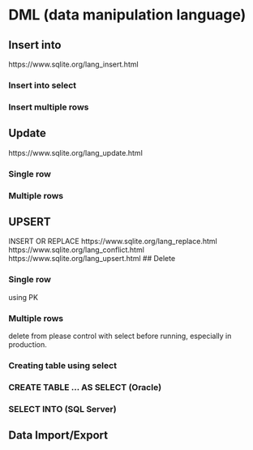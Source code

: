 # DML (data manipulation language)


## Insert into

https://www.sqlite.org/lang_insert.html


### Insert into select



### Insert multiple rows



## Update

https://www.sqlite.org/lang_update.html


### Single row
### Multiple rows

## UPSERT
INSERT OR REPLACE
https://www.sqlite.org/lang_replace.html
https://www.sqlite.org/lang_conflict.html
https://www.sqlite.org/lang_upsert.html
## Delete

### Single row

using PK

### Multiple rows

delete from
please control with select before running, especially in production.




### Creating table using select

### CREATE TABLE ... AS SELECT (Oracle)
### SELECT INTO (SQL Server)


## Data Import/Export


